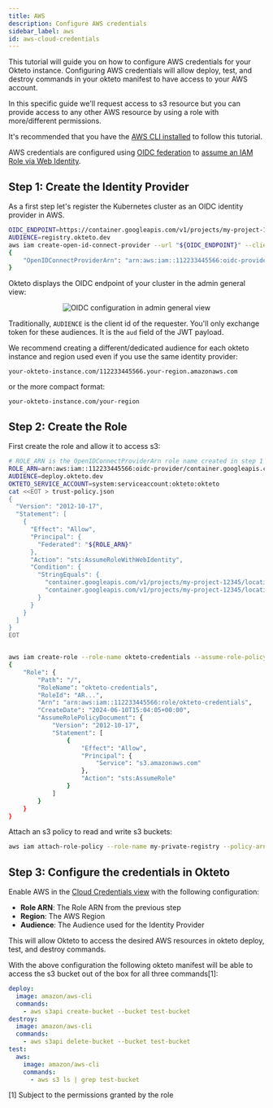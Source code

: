 ```yaml
---
title: AWS
description: Configure AWS credentials
sidebar_label: aws
id: aws-cloud-credentials
---
```



This tutorial will guide you on how to configure AWS credentials for your Okteto instance. Configuring AWS credentials will allow deploy, test, and destroy commands in your okteto manifest to have access to your AWS account.

In this specific guide we'll request access to s3 resource but you can provide access to any other AWS resource by using a role with more/different permissions.

It's recommended that you have the [AWS CLI installed](https://docs.aws.amazon.com/cli/latest/userguide/getting-started-install.html#getting-started-install-instructions) to follow this tutorial.

AWS credentials are configured using [OIDC federation](https://docs.aws.amazon.com/IAM/latest/UserGuide/id_roles_providers_oidc.html) to [assume an IAM Role via Web Identity](https://docs.aws.amazon.com/IAM/latest/UserGuide/id_roles_manage-assume.html).

## Step 1: Create the Identity Provider

As a first step let's register the Kubernetes cluster as an OIDC identity provider in AWS.

```bash
OIDC_ENDPOINT=https://container.googleapis.com/v1/projects/my-project-12345/locations/us-central1/clusters/development
AUDIENCE=registry.okteto.dev
aws iam create-open-id-connect-provider --url "${OIDC_ENDPOINT}" --client-id-list "${AUDIENCE}"
{
    "OpenIDConnectProviderArn": "arn:aws:iam::112233445566:oidc-provider/container.googleapis.com/v1/projects/my-project-12345/locations/us-central1/clusters/development"
}
```

Okteto displays the OIDC endpoint of your cluster in the admin general view:

   <p align="center">
     <Image
       src={require("@site/static/img/amazon-ecr-oidc-config.png").default}
       alt="OIDC configuration in admin general view"
     />
   </p>

Traditionally, `AUDIENCE` is the client id of the requester. You'll only exchange token for these audiences. It is the `aud` field of the JWT payload.

We recommend creating a different/dedicated audience for each okteto instance and region used even if you use the same identity provider:

```
your-okteto-instance.com/112233445566.your-region.amazonaws.com
```

or the more compact format:

```
your-okteto-instance.com/your-region
```

## Step 2: Create the Role


First create the role and allow it to access s3:

```bash
# ROLE_ARN is the OpenIDConnectProviderArn role name created in step 1
ROLE_ARN=arn:aws:iam::112233445566:oidc-provider/container.googleapis.com/v1/projects/my-project-12345/locations/us-central1/clusters/development
AUDIENCE=deploy.okteto.dev
OKTETO_SERVICE_ACCOUNT=system:serviceaccount:okteto:okteto
cat <<EOT > trust-policy.json
{
  "Version": "2012-10-17",
  "Statement": [
    {
      "Effect": "Allow",
      "Principal": {
        "Federated": "${ROLE_ARN}"
      },
      "Action": "sts:AssumeRoleWithWebIdentity",
      "Condition": {
        "StringEquals": {
          "container.googleapis.com/v1/projects/my-project-12345/locations/us-central1/clusters/development:aud": "${AUDIENCE}",
          "container.googleapis.com/v1/projects/my-project-12345/locations/us-central1/clusters/development:sub": "${OKTETO_SERVICE_ACCOUNT}"
        }
      }
    }
  ]
}
EOT


aws iam create-role --role-name okteto-credentials --assume-role-policy-document file://trust-policy.json
{
    "Role": {
        "Path": "/",
        "RoleName": "okteto-credentials",
        "RoleId": "AR...",
        "Arn": "arn:aws:iam::112233445566:role/okteto-credentials",
        "CreateDate": "2024-06-10T15:04:05+00:00",
        "AssumeRolePolicyDocument": {
            "Version": "2012-10-17",
            "Statement": [
                {
                    "Effect": "Allow",
                    "Principal": {
                        "Service": "s3.amazonaws.com"
                    },
                    "Action": "sts:AssumeRole"
                }
            ]
        }
    }
}
```

Attach an s3 policy to read and write s3 buckets:


```bash
aws iam attach-role-policy --role-name my-private-registry --policy-arn arn:aws:iam::aws:policy/AmazonS3FullAccess
```


## Step 3: Configure the credentials in Okteto

Enable AWS in the [Cloud Credentials view](index.mdx) with the following configuration:

- **Role ARN**: The Role ARN from the previous step
- **Region**: The AWS Region
- **Audience**: The Audience used for the Identity Provider


This will allow Okteto to access the desired AWS resources in okteto deploy, test, and destroy commands.

With the above configuration the following okteto manifest will be able to access the s3 bucket out of the box for all three commands[1]:

```yaml
deploy:
  image: amazon/aws-cli
  commands:
    - aws s3api create-bucket --bucket test-bucket
destroy:
  image: amazon/aws-cli
  commands:
    - aws s3api delete-bucket --bucket test-bucket
test:
  aws:
    image: amazon/aws-cli
    commands:
      - aws s3 ls | grep test-bucket
```

[1] Subject to the permissions granted by the role